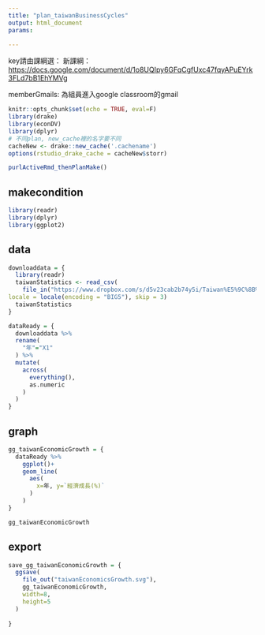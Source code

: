 ```yaml
---
title: "plan_taiwanBusinessCycles"
output: html_document
params:
  
---
```


key請由課綱選：
新課綱：<https://docs.google.com/document/d/1o8UQIpy6GFqCgfUxc47fqyAPuEYrk3FLd7bB1EhYMVg>

memberGmails: 為組員進入google classroom的gmail

```r
knitr::opts_chunk$set(echo = TRUE, eval=F)
library(drake)
library(econDV)
library(dplyr)
# 不同plan, new_cache裡的名字要不同
cacheNew <- drake::new_cache('.cachename')
options(rstudio_drake_cache = cacheNew$storr)

purlActiveRmd_thenPlanMake()

```

## makecondition

```r
library(readr)
library(dplyr)
library(ggplot2)
```

## data

```r
downloaddata = {
  library(readr)
  taiwanStatistics <- read_csv(
    file_in("https://www.dropbox.com/s/d5v23cab2b74y5i/Taiwan%E5%9C%8B%E6%B0%91%E6%89%80%E5%BE%97%E7%B5%B1%E8%A8%88%E5%B8%B8%E7%94%A8%E8%B3%87%E6%96%99.csv?dl=1"),
locale = locale(encoding = "BIG5"), skip = 3)
  taiwanStatistics
}
```

```r
dataReady = {
  downloaddata %>%
  rename(
    "年"="X1"
  ) %>%
  mutate(
    across(
      everything(),
      as.numeric
    )
  )
}

```


## graph

```r
gg_taiwanEconomicGrowth = {
  dataReady %>%
    ggplot()+
    geom_line(
      aes(
        x=年, y=`經濟成長(%)`
      )
    )
}
```

```r
gg_taiwanEconomicGrowth
```

## export

```r
save_gg_taiwanEconomicGrowth = {
  ggsave(
    file_out("taiwanEconomicsGrowth.svg"),
    gg_taiwanEconomicGrowth,
    width=8,
    height=5
  )
  
}
```

